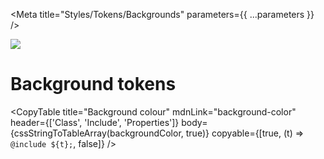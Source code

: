 

<Meta title="Styles/Tokens/Backgrounds" parameters={{ ...parameters }} />

![](https://graphics.thomsonreuters.com/style-assets/images/logos/reuters-graphics-logo/svg/graphics-logo-color-dark.svg)

# Background tokens

<CopyTable
  title="Background colour"
  mdnLink="background-color"
  header={['Class', 'Include', 'Properties']}
  body={cssStringToTableArray(backgroundColor, true)}
  copyable={[true, (t) => `@include ${t};`, false]}
/>
